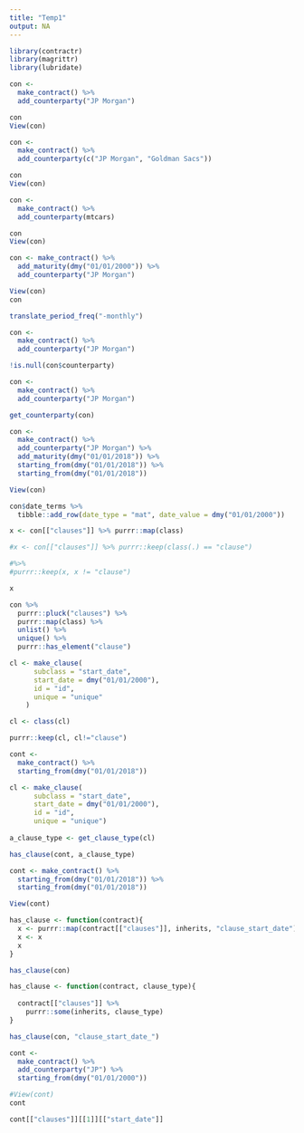 ```yaml
---
title: "Temp1"
output: NA
---
```


```r
library(contractr)
library(magrittr)
library(lubridate)
```


```r
con <- 
  make_contract() %>% 
  add_counterparty("JP Morgan")

con
View(con)
```


```r
con <- 
  make_contract() %>% 
  add_counterparty(c("JP Morgan", "Goldman Sacs"))

con
View(con)
```


```r
con <- 
  make_contract() %>% 
  add_counterparty(mtcars)

con
View(con)
```

```r
con <- make_contract() %>% 
  add_maturity(dmy("01/01/2000")) %>% 
  add_counterparty("JP Morgan")

View(con)
con
```

```r
translate_period_freq("-monthly")
```

```r
con <- 
  make_contract() %>% 
  add_counterparty("JP Morgan")

!is.null(con$counterparty)
```

```r
con <- 
  make_contract() %>% 
  add_counterparty("JP Morgan")

get_counterparty(con)
```


```r
con <- 
  make_contract() %>% 
  add_counterparty("JP Morgan") %>% 
  add_maturity(dmy("01/01/2018")) %>% 
  starting_from(dmy("01/01/2018")) %>% 
  starting_from(dmy("01/01/2018")) 

View(con)
```

```r
con$date_terms %>% 
  tibble::add_row(date_type = "mat", date_value = dmy("01/01/2000"))
```


```r
x <- con[["clauses"]] %>% purrr::map(class) 

#x <- con[["clauses"]] %>% purrr::keep(class(.) == "clause") 

#%>% 
#purrr::keep(x, x != "clause")

x
```

```r
con %>% 
  purrr::pluck("clauses") %>% 
  purrr::map(class) %>%
  unlist() %>%
  unique() %>% 
  purrr::has_element("clause")
```


```r
cl <- make_clause(
      subclass = "start_date",
      start_date = dmy("01/01/2000"),
      id = "id",
      unique = "unique"
    )

cl <- class(cl)

purrr::keep(cl, cl!="clause")
```

```r
cont <- 
  make_contract() %>% 
  starting_from(dmy("01/01/2018")) 

cl <- make_clause(
      subclass = "start_date",
      start_date = dmy("01/01/2000"),
      id = "id",
      unique = "unique")
      
a_clause_type <- get_clause_type(cl)

has_clause(cont, a_clause_type)
```

```r
cont <- make_contract() %>% 
  starting_from(dmy("01/01/2018")) %>% 
  starting_from(dmy("01/01/2018"))

View(cont)
```


```r
has_clause <- function(contract){
  x <- purrr::map(contract[["clauses"]], inherits, "clause_start_date")
  x <- x
  x
}

has_clause(con)
```

```r
has_clause <- function(contract, clause_type){
  
  contract[["clauses"]] %>% 
    purrr::some(inherits, clause_type)
}

has_clause(con, "clause_start_date_")
```

```r
cont <-
  make_contract() %>% 
  add_counterparty("JP") %>% 
  starting_from(dmy("01/01/2000"))

#View(cont)
cont
```

```r
cont[["clauses"]][[1]][["start_date"]]
```

